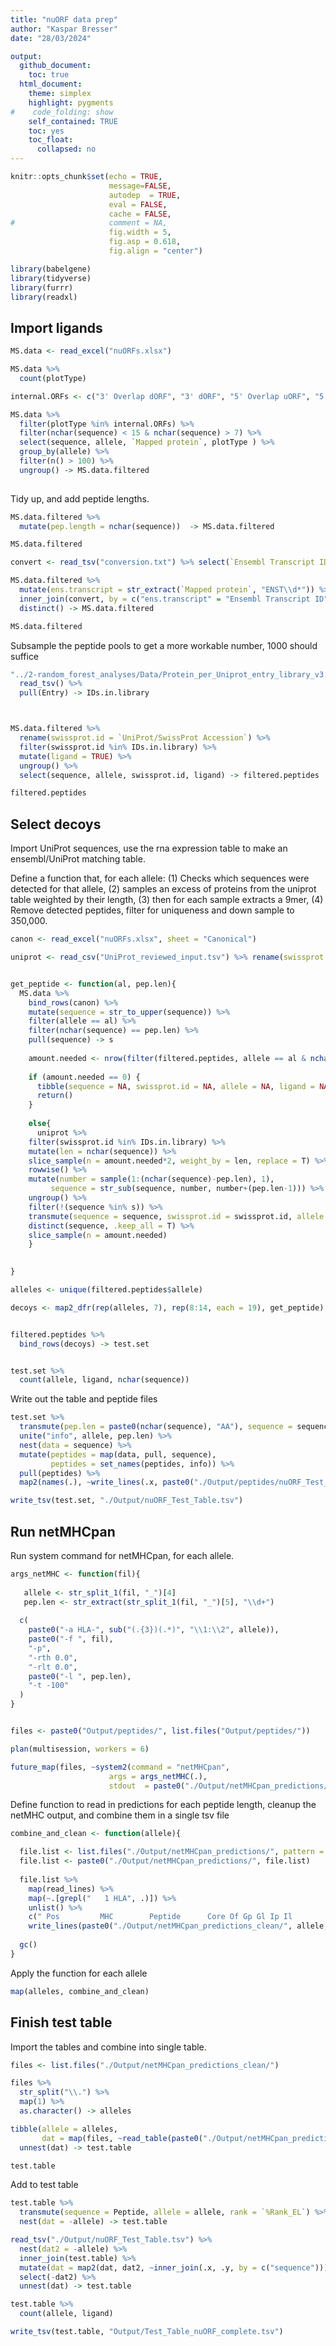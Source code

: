 ```yaml
---
title: "nuORF data prep"
author: "Kaspar Bresser"
date: "28/03/2024"

output: 
  github_document:
    toc: true
  html_document: 
    theme: simplex
    highlight: pygments
#    code_folding: show
    self_contained: TRUE
    toc: yes
    toc_float:
      collapsed: no
---
```




```r
knitr::opts_chunk$set(echo = TRUE,
                      message=FALSE,
                      autodep  = TRUE,
                      eval = FALSE,
                      cache = FALSE,
#                     comment = NA,
                      fig.width = 5,
                      fig.asp = 0.618,
                      fig.align = "center")
```

```r
library(babelgene)
library(tidyverse)
library(furrr)
library(readxl)
```


## Import ligands


```r
MS.data <- read_excel("nuORFs.xlsx")
```


```r
MS.data %>% 
  count(plotType)
```


```r
internal.ORFs <- c("3' Overlap dORF", "3' dORF", "5' Overlap uORF", "5' uORF", "Out-of-Frame")

MS.data %>% 
  filter(plotType %in% internal.ORFs) %>% 
  filter(nchar(sequence) < 15 & nchar(sequence) > 7) %>% 
  select(sequence, allele, `Mapped protein`, plotType ) %>% 
  group_by(allele) %>% 
  filter(n() > 100) %>% 
  ungroup() -> MS.data.filtered
  
```



Tidy up, and add peptide lengths.

```r
MS.data.filtered %>% 
  mutate(pep.length = nchar(sequence))  -> MS.data.filtered

MS.data.filtered
```


```r
convert <- read_tsv("conversion.txt") %>% select(`Ensembl Transcript ID`, `UniProt/SwissProt Accession`) %>% na.omit()

MS.data.filtered %>% 
  mutate(ens.transcript = str_extract(`Mapped protein`, "ENST\\d*")) %>% 
  inner_join(convert, by = c("ens.transcript" = "Ensembl Transcript ID")) %>% 
  distinct() -> MS.data.filtered

MS.data.filtered
```





Subsample the peptide pools to get a more workable number, 1000 should suffice

```r
"../2-random_forest_analyses/Data/Protein_per_Uniprot_entry_library_v3.csv.zip" %>% 
  read_tsv() %>% 
  pull(Entry) -> IDs.in.library



MS.data.filtered %>% 
  rename(swissprot.id = `UniProt/SwissProt Accession`) %>% 
  filter(swissprot.id %in% IDs.in.library) %>% 
  mutate(ligand = TRUE) %>% 
  ungroup() %>% 
  select(sequence, allele, swissprot.id, ligand) -> filtered.peptides

filtered.peptides
```

## Select decoys

Import UniProt sequences, use the rna expression table to make an ensembl/UniProt matching table.

Define a function that, for each allele: (1) Checks which sequences were detected for that allele, (2) samples an excess of proteins from the uniprot table weighted by their length, (3) then for each sample extracts a 9mer, (4) Remove detected peptides, filter for uniqueness and down sample to 350,000. 


```r
canon <- read_excel("nuORFs.xlsx", sheet = "Canonical")

uniprot <- read_csv("UniProt_reviewed_input.tsv") %>% rename(swissprot.id = "sequence_id")


get_peptide <- function(al, pep.len){
  MS.data %>% 
    bind_rows(canon) %>% 
    mutate(sequence = str_to_upper(sequence)) %>% 
    filter(allele == al) %>% 
    filter(nchar(sequence) == pep.len) %>% 
    pull(sequence) -> s
  
    amount.needed <- nrow(filter(filtered.peptides, allele == al & nchar(sequence) == pep.len))*1000
    
    if (amount.needed == 0) {
      tibble(sequence = NA, swissprot.id = NA, allele = NA, ligand = NA)
      return()
    }
    
    else{
      uniprot %>% 
    filter(swissprot.id %in% IDs.in.library) %>%
    mutate(len = nchar(sequence)) %>% 
    slice_sample(n = amount.needed*2, weight_by = len, replace = T) %>% 
    rowwise() %>% 
    mutate(number = sample(1:(nchar(sequence)-pep.len), 1),
         sequence = str_sub(sequence, number, number+(pep.len-1))) %>% 
    ungroup() %>% 
    filter(!(sequence %in% s)) %>% 
    transmute(sequence = sequence, swissprot.id = swissprot.id, allele = al, ligand = FALSE) %>% 
    distinct(sequence, .keep_all = T) %>% 
    slice_sample(n = amount.needed)
    }
  

}

alleles <- unique(filtered.peptides$allele)

decoys <- map2_dfr(rep(alleles, 7), rep(8:14, each = 19), get_peptide)


filtered.peptides %>% 
  bind_rows(decoys) -> test.set


test.set %>% 
  count(allele, ligand, nchar(sequence))

```

Write out the table and peptide files

```r
test.set %>% 
  transmute(pep.len = paste0(nchar(sequence), "AA"), sequence = sequence, allele = allele) %>% 
  unite("info", allele, pep.len) %>% 
  nest(data = sequence) %>% 
  mutate(peptides = map(data, pull, sequence),
         peptides = set_names(peptides, info)) %>% 
  pull(peptides) %>% 
  map2(names(.), ~write_lines(.x, paste0("./Output/peptides/nuORF_Test_Peptides_", .y, ".tsv")))

write_tsv(test.set, "./Output/nuORF_Test_Table.tsv")
```






## Run netMHCpan

Run system command for netMHCpan, for each allele. 

```r
args_netMHC <- function(fil){
 
   allele <- str_split_1(fil, "_")[4]
   pep.len <- str_extract(str_split_1(fil, "_")[5], "\\d+")
  
  c(
    paste0("-a HLA-", sub("(.{3})(.*)", "\\1:\\2", allele)),
    paste0("-f ", fil),
    "-p",
    "-rth 0.0",
    "-rlt 0.0",
    paste0("-l ", pep.len),
    "-t -100"
  )
}


files <- paste0("Output/peptides/", list.files("Output/peptides/"))

plan(multisession, workers = 6)

future_map(files, ~system2(command = "netMHCpan", 
                      args = args_netMHC(.), 
                      stdout  = paste0("./Output/netMHCpan_predictions/", str_split_1(., "/")[3])))


```


Define function to read in predictions for each peptide length, cleanup the netMHC output, and combine them in a single tsv file

```r
combine_and_clean <- function(allele){

  file.list <- list.files("./Output/netMHCpan_predictions/", pattern = allele)
  file.list <- paste0("./Output/netMHCpan_predictions/", file.list)
  
  file.list %>% 
    map(read_lines) %>% 
    map(~.[grepl("   1 HLA", .)]) %>% 
    unlist() %>% 
    c(" Pos         MHC        Peptide      Core Of Gp Gl Ip Il        Icore        Identity  Score_EL %Rank_EL", .) %>% 
    write_lines(paste0("./Output/netMHCpan_predictions_clean/", allele,".tsv"))
  
  gc()
}
```


Apply the function for each allele

```r

map(alleles, combine_and_clean)
```



## Finish test table

Import the tables and combine into single table.

```r
files <- list.files("./Output/netMHCpan_predictions_clean/")

files %>% 
  str_split("\\.") %>% 
  map(1) %>% 
  as.character() -> alleles

tibble(allele = alleles, 
       dat = map(files, ~read_table(paste0("./Output/netMHCpan_predictions_clean/", .)))) %>% 
  unnest(dat) -> test.table

test.table
```


Add to test table


```r
test.table %>% 
  transmute(sequence = Peptide, allele = allele, rank = `%Rank_EL`) %>% 
  nest(dat = -allele) -> test.table

read_tsv("./Output/nuORF_Test_Table.tsv") %>% 
  nest(dat2 = -allele) %>% 
  inner_join(test.table) %>% 
  mutate(dat = map2(dat, dat2, ~inner_join(.x, .y, by = c("sequence")))) %>% 
  select(-dat2) %>% 
  unnest(dat) -> test.table

test.table %>% 
  count(allele, ligand)
```


```r
write_tsv(test.table, "Output/Test_Table_nuORF_complete.tsv")
```








